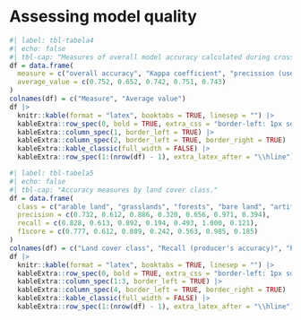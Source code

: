 # Assessing model quality {#sec-results-eval}

```r
#| label: tbl-tabela4
#| echo: false
#| tbl-cap: "Measures of overall model accuracy calculated during cross-validation/resampling process."
df = data.frame(
  measure = c("overall accuracy", "Kappa coefficient", "precission (user's accuracy)", "recall (producer's accuracy)", "weighted F1-score"),
  average_value = c(0.752, 0.652, 0.742, 0.751, 0.743)
)
colnames(df) = c("Measure", "Average value")
df |>
  knitr::kable(format = "latex", booktabs = TRUE, linesep = "") |> 
  kableExtra::row_spec(0, bold = TRUE, extra_css = "border-left: 1px solid grey; border-right: 1px solid grey") |>
  kableExtra::column_spec(1, border_left = TRUE) |>
  kableExtra::column_spec(2, border_left = TRUE, border_right = TRUE) |>
  kableExtra::kable_classic(full_width = FALSE) |>
  kableExtra::row_spec(1:(nrow(df) - 1), extra_latex_after = "\\hline")
```

```r
#| label: tbl-tabela5
#| echo: false
#| tbl-cap: "Accuracy measures by land cover class."
df = data.frame(
  class = c("arable land", "grasslands", "forests", "bare land", "artificial land", "water bodies", "wetlands"),
  precision = c(0.732, 0.612, 0.886, 0.320, 0.656, 0.971, 0.394),
  recall = c(0.828, 0.613, 0.892, 0.194, 0.493, 1.000, 0.121),
  f1score = c(0.777, 0.612, 0.889, 0.242, 0.563, 0.985, 0.185)
)
colnames(df) = c("Land cover class", "Recall (producer's accuracy)", "Precision (user's accuracy)", "F1-score")
df |>
  knitr::kable(format = "latex", booktabs = TRUE, linesep = "") |> 
  kableExtra::row_spec(0, bold = TRUE, extra_css = "border-left: 1px solid grey; border-right: 1px solid grey") |>
  kableExtra::column_spec(1:3, border_left = TRUE) |>
  kableExtra::column_spec(4, border_left = TRUE, border_right = TRUE) |>
  kableExtra::kable_classic(full_width = FALSE) |>
  kableExtra::row_spec(1:(nrow(df) - 1), extra_latex_after = "\\hline")
```
